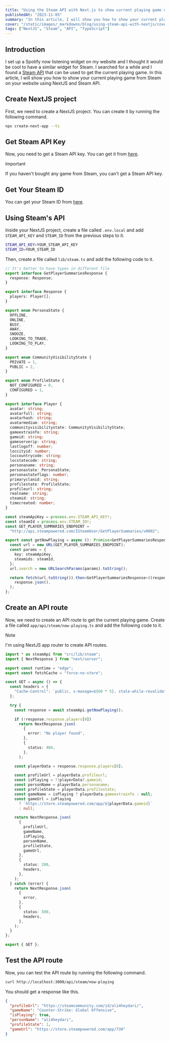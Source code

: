 ```yaml
---
title: "Using the Steam API with Next.js to show current playing game on your website"
publishedAt: "2023-11-05"
summary: "In this article, I will show you how to show your current playing game from Steam on your website using NextJS and Steam API."
cover: "/static/images/_markdowns/blog/using-steam-api-with-nextjs/cover.jpg"
tags: ["NextJS", "Steam", "API", "TypeScript"]
---
```


## Introduction

I set up a Spotify now listening widget on my website and I thought it would be cool to have a similar widget for Steam.
I searched for a while and I found a [Steam API](https://developer.valvesoftware.com/wiki/Steam_Web_API)
that can be used to get the current playing game. In this article,
I will show you how to show your current playing game from Steam on your website using NextJS and Steam API.

## Create NextJS project

First, we need to create a NextJS project. You can create it by running the following command.

```bash
npx create-next-app --ts
```

## Get Steam API Key

Now, you need to get a Steam API key. You can get it from [here](https://steamcommunity.com/dev/apikey).

> [!important]
> If you haven't bought any game from Steam, you can't get a Steam API key.

## Get Your Steam ID

You can get your Steam ID from [here](https://steamidfinder.com/).

## Using Steam's API

Inside your NextJS project, create a file called `.env.local` and add `STEAM_API_KEY` and `STEAM_ID`
from the previous steps to it.

```bash
STEAM_API_KEY=YOUR_STEAM_API_KEY
STEAM_ID=YOUR_STEAM_ID
```

Then, create a file called `lib/steam.ts` and add the following code to it.

```ts
// It's better to have types in different file
export interface GetPlayerSummariesResponse {
  response: Response;
}

export interface Response {
  players: Player[];
}

export enum PersonaState {
  OFFLINE,
  ONLINE,
  BUSY,
  AWAY,
  SNOOZE,
  LOOKING_TO_TRADE,
  LOOKING_TO_PLAY,
}

export enum CommunityVisibilityState {
  PRIVATE = 1,
  PUBLIC = 2,
}

export enum ProfileState {
  NOT_CONFIGURED = 0,
  CONFIGURED = 1,
}

export interface Player {
  avatar: string;
  avatarfull: string;
  avatarhash: string;
  avatarmedium: string;
  communityvisibilitystate: CommunityVisibilityState;
  gameextrainfo: string;
  gameid: string;
  gameserverip: string;
  lastlogoff: number;
  loccityid: number;
  loccountrycode: string;
  locstatecode: string;
  personaname: string;
  personastate: PersonaState;
  personastateflags: number;
  primaryclanid: string;
  profilestate: ProfileState;
  profileurl: string;
  realname: string;
  steamid: string;
  timecreated: number;
}

const steamApiKey = process.env.STEAM_API_KEY!;
const steamId = process.env.STEAM_ID!;
const GET_PLAYER_SUMMARIES_ENDPOINT =
  "http://api.steampowered.com/ISteamUser/GetPlayerSummaries/v0002";

export const getNowPlaying = async (): Promise<GetPlayerSummariesResponse> => {
  const url = new URL(GET_PLAYER_SUMMARIES_ENDPOINT);
  const params = {
    key: steamApiKey,
    steamids: steamId,
  };
  url.search = new URLSearchParams(params).toString();

  return fetch(url.toString()).then<GetPlayerSummariesResponse>((response) =>
    response.json(),
  );
};
```

## Create an API route

Now, we need to create an API route to get the current playing game.
Create a file called `app/api/steam/now-playing.ts` and add the following code to it.

> [!note]
> I'm using NextJS app router to create API routes.

```ts
import * as steamApi from "src/lib/steam";
import { NextResponse } from "next/server";

export const runtime = "edge";
export const fetchCache = "force-no-store";

const GET = async () => {
  const headers = {
    "Cache-Control": `public, s-maxage=${60 * 5}, stale-while-revalidate=${60}`,
  };

  try {
    const response = await steamApi.getNowPlaying();

    if (!response.response.players[0])
      return NextResponse.json(
        {
          error: "No player found",
        },
        {
          status: 404,
        },
      );

    const playerData = response.response.players[0];

    const profileUrl = playerData.profileurl;
    const isPlaying = !!playerData?.gameid;
    const personName = playerData.personaname;
    const profileState = playerData.profilestate;
    const gameName = isPlaying ? playerData.gameextrainfo : null;
    const gameUrl = isPlaying
      ? `https://store.steampowered.com/app/${playerData.gameid}`
      : null;

    return NextResponse.json(
      {
        profileUrl,
        gameName,
        isPlaying,
        personName,
        profileState,
        gameUrl,
      },
      {
        status: 200,
        headers,
      },
    );
  } catch (error) {
    return NextResponse.json(
      {
        error,
      },
      {
        status: 500,
        headers,
      },
    );
  }
};

export { GET };
```

## Test the API route

Now, you can test the API route by running the following command.

```bash
curl http://localhost:3000/api/steam/now-playing
```

You should get a response like this.

```json
{
  "profileUrl": "https://steamcommunity.com/id/ali4heydari/",
  "gameName": "Counter-Strike: Global Offensive",
  "isPlaying": true,
  "personName": "ali4heydari",
  "profileState": 1,
  "gameUrl": "https://store.steampowered.com/app/730"
}
```

